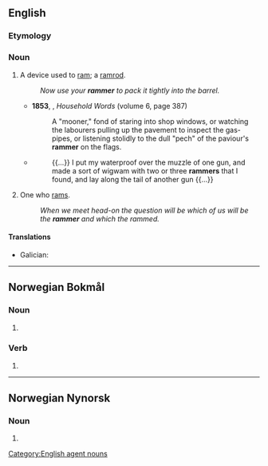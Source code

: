 ==English==

===Etymology===
{{suffix|en|ram|er}}

{{rfp|en}}

===Noun===
{{en-noun}}

# A device used to [[ram]]; a [[ramrod]].
#: ''Now use your '''rammer''' to pack it tightly into the barrel.''
#* '''1853''', {{w|Charles Dickens}}, ''Household Words'' (volume 6, page 387)
#*: A "mooner," fond of staring into shop windows, or watching the labourers pulling up the pavement to inspect the gas-pipes, or listening stolidly to the dull "pech" of the paviour's '''rammer''' on the flags.
#* {{RQ:Kipling Jungle Book}}
#*: {{...}} I put my waterproof over the muzzle of one gun, and made a sort of wigwam with two or three '''rammers''' that I found, and lay along the tail of another gun {{...}}
# One who [[ram]]s.
#: ''When we meet head-on the question will be which of us will be the '''rammer''' and which the rammed.''

====Translations====
{{trans-top|tool}}
{{trans-mid}}
* Galician: {{t|gl|pisón|m}}
{{trans-bottom}}
[[Category:English agent nouns]]

----

==Norwegian Bokmål==

===Noun===
{{head|nb|noun form|g=m|g2=f}}

# {{inflection of|nb|ramme||indefinite|p}}

===Verb===
{{head|nb|verb form}}

# {{inflection of|nb|ramme||pres}}

----

==Norwegian Nynorsk==

===Noun===
{{head|nn|noun form|g=f}}

# {{inflection of|nn|ramme||indefinite|p}}